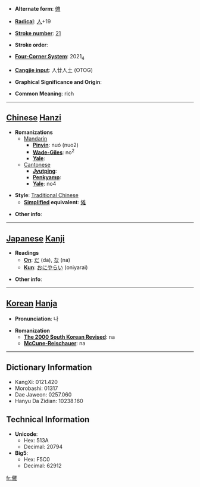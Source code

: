 * '''Alternate form''': [[傩]]

* '''[[Wiktionary:Chinese radical index| Radical]]''': [[Wiktionary:Chinese radical index 人|人]]+19

* '''[[Wiktionary:Chinese total strokes index|Stroke number]]''': [[Wiktionary:Chinese total strokes index 21|21]]

* '''Stroke order''': 

* '''[[Wiktionary:Chinese four corner index|Four-Corner System]]''': 2021<sub>4</sub>

* '''[[Wiktionary:Chinese Cangjie index|Cangjie input]]''': 人廿人土 (OTOG)

* '''Graphical Significance and Origin''': 

* '''Common Meaning''': rich

----

== [[Chinese]] [[Hanzi]] ==

* '''Romanizations'''
** [[Mandarin]]
*** '''[[Pinyin]]''': nuó (nuo2)
*** '''[[Wade-Giles]]''': no<sup>2</sup>
*** '''[[Yale]]''': 
**[[Cantonese]]
***'''[[Jyutping]]''':
***'''[[Penkyamp]]''': 
***'''[[Yale]]''': no4

* '''Style''': [[Traditional Chinese]] 
** '''[[Simplified Chinese|Simplified]] equivalent''': [[傩]]

* '''Other info''': 

----

== [[Japanese]] [[Kanji]] ==

* '''Readings'''
** '''[[On]]''': [[だ]] (da), [[な]] (na)
** '''[[Kun]]''': [[おにやらい]] (oniyarai)

* '''Other info''':  

----

== [[Korean]] [[Hanja]] ==

* '''Pronunciation''': 나

* '''Romanization'''
** '''[[The 2000 South Korean Revised Romanization|The 2000 South Korean Revised]]''': na
** '''[[McCune-Reischauer]]''': na

----

== Dictionary Information ==

* KangXi: 0121.420
* Morobashi: 01317
* Dae Jaweon: 0257.060
* Hanyu Da Zidian: 10238.160

== Technical Information ==

* '''Unicode''':
** Hex: 513A
** Decimal: 20794
* '''Big5''':
** Hex: F5C0
** Decimal: 62912

[[fr:儺]]